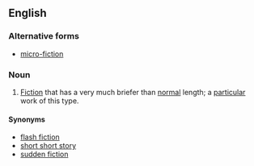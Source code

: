 ==English==
{{wikipedia}}

===Alternative forms===
*[[micro-fiction]]

===Noun===
{{en-noun}}

# [[fiction|Fiction]] that has a very much briefer than [[normal]] length; a [[particular]] work of this type.

====Synonyms====
*[[flash fiction]]
*[[short short story]]
*[[sudden fiction]]
